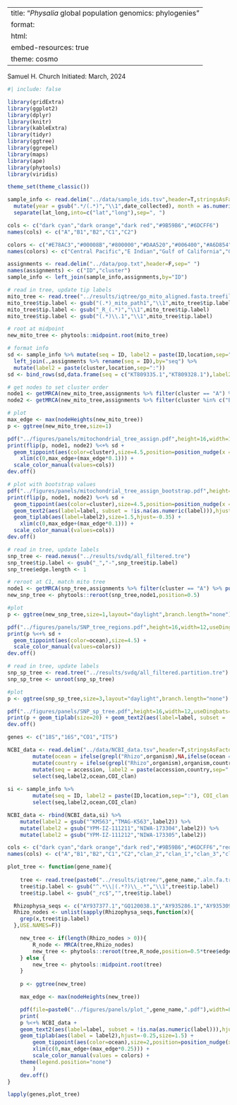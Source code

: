 
---
title: "_Physalia_ global population genomics: phylogenies"
format:
  html:
    embed-resources: true
theme: cosmo
---

Samuel H. Church
Initiated: March, 2024

```r
#| include: false

library(gridExtra)
library(ggplot2)
library(dplyr)
library(knitr)
library(kableExtra)
library(tidyr)
library(ggtree)
library(ggrepel)
library(maps)
library(ape)
library(phytools)
library(viridis)

theme_set(theme_classic())
```

```r
sample_info <- read.delim("../data/sample_ids.tsv",header=T,stringsAsFactors=F) %>%
  mutate(year = gsub(".*/(.*)","\\1",date_collected), month = as.numeric(gsub("(.*)/.*/.*","\\1",date_collected))) %>% 
  separate(lat_long,into=c("lat","long"),sep=", ")

cols <- c("dark cyan","dark orange","dark red","#9B59B6","#6DCFF6")
names(cols) <- c("A","B1","B2","C1","C2")

colors <- c("#E78AC3","#00008B","#800000","#DAA520","#006400","#A6D854","#DC143C","#FC8D62","#452a00","#8DA0CB","#66C2A5","#B3B3B3")
names(colors) <- c("Central Pacific","E Indian","Gulf of California","Gulf of Mexico","NE Atlantic","NW Atlantic","NW Pacific","SE Pacific","SW Atlantic","SW Pacific","W Indian")

assignments <- read.delim("../data/pop.txt",header=F,sep=" ")
names(assignments) <- c("ID","cluster")
sample_info <- left_join(sample_info,assignments,by="ID")
```


```r

# read in tree, update tip labels
mito_tree <- read.tree("../results/iqtree/go_mito_aligned.fasta.treefile")
mito_tree$tip.label <- gsub("(.*)_mito_path1","\\1",mito_tree$tip.label)
mito_tree$tip.label <- gsub("_R_(.*)","\\1",mito_tree$tip.label)
mito_tree$tip.label <- gsub("(.*)\\.1","\\1",mito_tree$tip.label)

# root at midpoint
new_mito_tree <- phytools::midpoint.root(mito_tree)

# format info 
sd <- sample_info %>% mutate(seq = ID, label2 = paste(ID,location,sep=":")) %>% select(seq,label2,location,ocean) %>% 
  left_join(.,assignments %>% rename(seq = ID),by="seq") %>% 
  mutate(label2 = paste(cluster,location,sep=":"))
sd <- bind_rows(sd,data.frame(seq = c("KT809335.1","KT809328.1"),label2=c("R. eysenhardtii","NCBI specimen"),ocean=c(NA,NA)))

# get nodes to set cluster order
node1 <- getMRCA(new_mito_tree,assignments %>% filter(cluster == "A") %>% pull(ID))
node2 <- getMRCA(new_mito_tree,assignments %>% filter(cluster %in% c("B1","B2")) %>% pull(ID))

# plot
max_edge <- max(nodeHeights(new_mito_tree)) 
p <- ggtree(new_mito_tree,size=1)

pdf("../figures/panels/mitochondrial_tree_assign.pdf",height=16,width=12,useDingbats=F)
print(flip(p, node1, node2) %<+% sd + 
  geom_tippoint(aes(color=cluster),size=4.5,position=position_nudge(x = 0.0125)) + 
	xlim(c(0,max_edge+(max_edge*0.1))) + 	
  scale_color_manual(values=cols))
dev.off()

# plot with bootstrap values
pdf("../figures/panels/mitochondrial_tree_assign_bootstrap.pdf",height=14,width=12,useDingbats=F)
print(flip(p, node1, node2) %<+% sd + 
  geom_tippoint(aes(color=cluster),size=4.5,position=position_nudge(x = 0.0125)) + 
  geom_text2(aes(label=label, subset = !is.na(as.numeric(label))),hjust=1) +
  geom_tiplab(aes(label=label2),size=1.5,hjust=-0.35) + 
	xlim(c(0,max_edge+(max_edge*0.1))) + 	
  scale_color_manual(values=cols))
dev.off()
```

```r

# read in tree, update labels
snp_tree <- read.nexus("../results/svdq/all_filtered.tre")
snp_tree$tip.label <- gsub("_","-",snp_tree$tip.label)
snp_tree$edge.length <- 1

# reroot at C1, match mito tree
node1 <- getMRCA(snp_tree,assignments %>% filter(cluster == "A") %>% pull(ID))
new_snp_tree <- phytools::reroot(snp_tree,node1,position=0.5)

#plot 
p <- ggtree(new_snp_tree,size=1,layout="daylight",branch.length="none")

pdf("../figures/panels/SNP_tree_regions.pdf",height=16,width=12,useDingbats=F)
print(p %<+% sd + 
  geom_tippoint(aes(color=ocean),size=4.5) + 	
  scale_color_manual(values=colors))
dev.off()
```

```r

# read in tree, update labels
snp_sp_tree <- read.tree("../results/svdq/all_filtered.partition.tre")
snp_sp_tree <- unroot(snp_sp_tree)

#plot 
p <- ggtree(snp_sp_tree,size=3,layout="daylight",branch.length="none")

pdf("../figures/panels/SNP_sp_tree.pdf",height=16,width=12,useDingbats=F)
print(p + geom_tiplab(size=20) + geom_text2(aes(label=label, subset = !is.na(as.numeric(label))),hjust=1))
dev.off()
```

```r
genes <- c("18S","16S","CO1","ITS")

NCBI_data <- read.delim("../data/NCBI_data.tsv",header=T,stringsAsFactors=F) %>% 
		mutate(ocean = ifelse(grepl("Rhizo",organism),NA,ifelse(ocean == "",NA,ocean))) %>%
		mutate(country = ifelse(grepl("Rhizo",organism),organism,country)) %>%
		mutate(seq = accession, label2 = paste(accession,country,sep=" : "), ocean=ocean) %>% 
        select(seq,label2,ocean,COI_clan)
        
si <- sample_info %>% 
        mutate(seq = ID, label2 = paste(ID,location,sep=":"), COI_clan = cluster) %>% 
        select(seq,label2,ocean,COI_clan)     

NCBI_data <- rbind(NCBI_data,si) %>% 
    mutate(label2 = gsub("^KM563","TMAG-K563",label2)) %>%
    mutate(label2 = gsub("YPM-IZ-111211","NIWA-173304",label2)) %>%
    mutate(label2 = gsub("YPM-IZ-111212","NIWA-173305",label2))

cols <- c("dark cyan","dark orange","dark red","#9B59B6","#6DCFF6","red","blue","magenta","cyan")
names(cols) <- c("A","B1","B2","C1","C2","clan_2","clan_1","clan_3","clan_Atlantic")

plot_tree <- function(gene_name){
	
	tree <- read.tree(paste0("../results/iqtree/",gene_name,".aln.fa.treefile"))
	tree$tip.label <- gsub("^.*\\|(.*?)\\_.*","\\1",tree$tip.label)
	tree$tip.label <- gsub("_rc$","",tree$tip.label)

  Rhizophysa_seqs <- c("AY937377.1","GQ120038.1","AY935286.1","AY935309.1","AY937351.1","AY937327.1")
  Rhizo_nodes <- unlist(sapply(Rhizophysa_seqs,function(x){
    grep(x,tree$tip.label)
  },USE.NAMES=F))

	new_tree <- if(length(Rhizo_nodes > 0)){
        R_node <- MRCA(tree,Rhizo_nodes)
        new_tree <- phytools::reroot(tree,R_node,position=0.5*tree$edge.length[which(tree$edge[,2]==R_node)])
    } else {
        new_tree <- phytools::midpoint.root(tree)
    }
 
	p <- ggtree(new_tree)

	max_edge <- max(nodeHeights(new_tree)) 

	pdf(file=paste0("../figures/panels/plot_",gene_name,".pdf"),width=8,height=12)
	print(
    p %<+% NCBI_data + 
    geom_text2(aes(label=label, subset = !is.na(as.numeric(label))),hjust=-1,size=1.5) +
  	geom_tiplab(aes(label = label2),hjust=-0.25,size=1.5) + 
		geom_tippoint(aes(color=ocean),size=2,position=position_nudge(x = max_edge * 10e-3)) + 
		xlim(c(0,max_edge+(max_edge*0.25))) + 	
		scale_color_manual(values = colors) + 
    theme(legend.position="none") 
        )
	dev.off()
}

lapply(genes,plot_tree)
```
